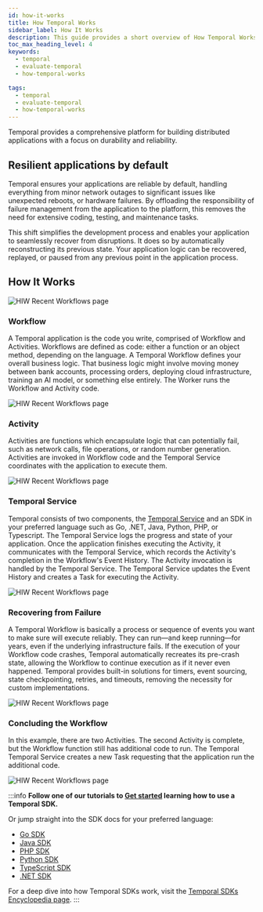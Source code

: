 ```yaml
---
id: how-it-works
title: How Temporal Works
sidebar_label: How It Works
description: This guide provides a short overview of How Temporal Works.
toc_max_heading_level: 4
keywords:
  - temporal
  - evaluate-temporal
  - how-temporal-works

tags:
  - temporal
  - evaluate-temporal
  - how-temporal-works
---
```


Temporal provides a comprehensive platform for building distributed applications with a focus on durability and reliability. 

## Resilient applications by default

Temporal ensures your applications are reliable by default, handling everything from minor network outages to significant issues like unexpected reboots, or hardware failures.
By offloading the responsibility of failure management from the application to the platform, this removes the need for extensive coding, testing, and maintenance tasks. 

This shift simplifies the development process and enables your application to seamlessly recover from disruptions. 
It does so by automatically reconstructing its previous state. 
Your application logic can be recovered, replayed, or paused from any previous point in the application process.


## How It Works
![HIW Recent Workflows page](/img/how-it-works/hiw-yourapplicationclient_eventhistory_merge.png)

### Workflow
A Temporal application is the code you write, comprised of Workflow and Activities. Workflows are defined as code: either a function or an object method, depending on the language. 
A Temporal Workflow defines your overall business logic. That business logic might involve moving money between bank accounts, processing orders, deploying cloud infrastructure, training an AI model, or something else entirely. 
The Worker runs the Workflow and Activity code. 

![HIW Recent Workflows page](/img/how-it-works/hiw-yourapplicationworkerfunction-configuretimeout-merge.png)

### Activity
Activities are functions which encapsulate logic that can potentially fail, such as network calls, file operations,  or random number generation. 
Activities are invoked in Workflow code and the Temporal Service coordinates with the application to execute them.

![HIW Recent Workflows page](/img/how-it-works/hiw-activityinvocation-continuingworkflow-merge.png)

### Temporal Service
Temporal consists of two components, the [Temporal Service](/evaluate/major-components#temporal-service) and an SDK in your preferred language such as Go, .NET, Java, Python, PHP, or Typescript. 
The Temporal Service logs the progress and state of your application. 
Once the application finishes executing the Activity, it communicates with the Temporal Service, which records the Activity's completion in the Workflow's Event History. 
The Activity invocation is handled by the Temporal Service. 
The Temporal Service updates the Event History and creates a Task for executing the Activity.

![HIW Recent Workflows page](/img/how-it-works/hiw-yourapplicationdepending-activityexecution-merge.png)

### Recovering from Failure
A Temporal Workflow is basically a process or sequence of events you want to make sure will execute reliably. 
They can run—and keep running—for years, even if the underlying infrastructure fails. 
If the execution of your Workflow code crashes, Temporal automatically recreates its pre-crash state, allowing the Workflow to continue execution as if it never even happened. 
Temporal provides built-in solutions for timers, event sourcing, state checkpointing, retries, and timeouts, removing the necessity for custom implementations.

![HIW Recent Workflows page](/img/how-it-works/hiw-recoveringfromfailure-mergeofthree.png)

### Concluding the Workflow
In this example, there are two Activities. The second Activity is complete, but the Workflow function still has additional code to run. 
The Temporal Temporal Service creates a new Task requesting that the application run the additional code.

![HIW Recent Workflows page](/img/how-it-works/hiw-concludingtheworkflow-temporalserver-merge.png)


:::info
**Follow one of our tutorials to [Get started](https://learn.temporal.io/getting_started/) learning how to use a Temporal SDK.**

Or jump straight into the SDK docs for your preferred language:

- [Go SDK](/develop/go)
- [Java SDK](/develop/java)
- [PHP SDK](/develop/php)
- [Python SDK](/develop/python)
- [TypeScript SDK](/develop/typescript)
- [.NET SDK](/develop/dotnet)

For a deep dive into how Temporal SDKs work, visit the [Temporal SDKs Encyclopedia page](/encyclopedia/temporal-sdks).
:::
